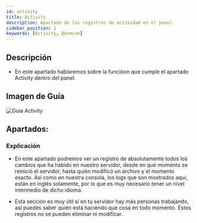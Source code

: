 ```yaml
---
id: activity
title: Activity
description: Apartado de los registros de actividad en el panel.
sidebar_position: 1
keywords: [Activity, Boxmine]
---
```


## Descripción

- En este apartado hablaremos sobre la funcióon que cumple el apartado Activity dentro del panel.

## Imagen de Guía

<img src='/img/panel/activity.jpg' alt='Guia Activity' />

## Apartados:

### Explicación

- En este apartado podremos ver un registro de absolutamente todos los cambios que ha habido en nuestro servidor, desde en qué momento se reinició el servidor, hasta quién modificó un archivo y el momento exacto. Así como en nuestra consola, los logs que son mostrados aquí, están en inglés solamente, por lo que es muy necesario tener un nivel intermedio de dicho idioma.

- Esta sección es muy útil si en tu servidor hay más personas trabajando, así puedes saber quién está haciendo qué cosa en todo momento. Estos registros no se pueden eliminar ni modificar.
